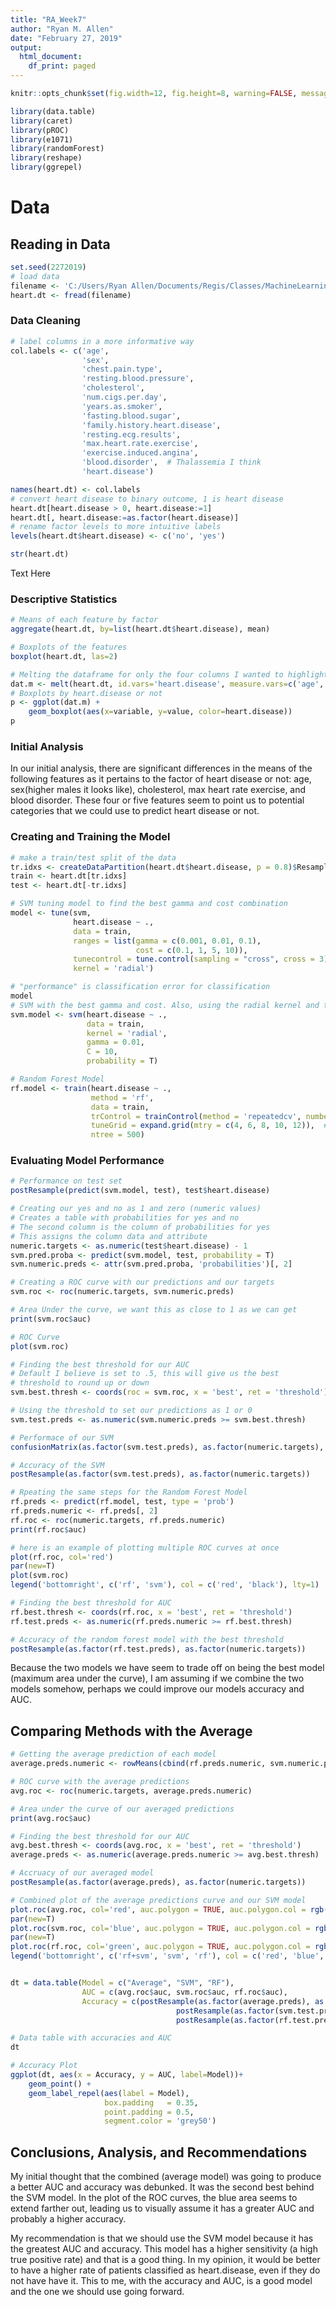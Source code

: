 ```yaml
---
title: "RA_Week7"
author: "Ryan M. Allen"
date: "February 27, 2019"
output:
  html_document:
    df_print: paged
---
```


```r
knitr::opts_chunk$set(fig.width=12, fig.height=8, warning=FALSE, message=FALSE)
```

```r
library(data.table)
library(caret)
library(pROC)
library(e1071)
library(randomForest)
library(reshape)
library(ggrepel)
```

# Data
## Reading in Data
```r
set.seed(2272019)
# load data
filename <- 'C:/Users/Ryan Allen/Documents/Regis/Classes/MachineLearning/Week3-NaiveBayes//heart.disease.data.clean.csv'
heart.dt <- fread(filename)
```

### Data Cleaning
```r
# label columns in a more informative way
col.labels <- c('age',
                'sex',
                'chest.pain.type',
                'resting.blood.pressure',
                'cholesterol',
                'num.cigs.per.day',
                'years.as.smoker',
                'fasting.blood.sugar',
                'family.history.heart.disease',
                'resting.ecg.results',
                'max.heart.rate.exercise',
                'exercise.induced.angina',
                'blood.disorder',  # Thalassemia I think
                'heart.disease')

names(heart.dt) <- col.labels
# convert heart disease to binary outcome, 1 is heart disease
heart.dt[heart.disease > 0, heart.disease:=1]
heart.dt[, heart.disease:=as.factor(heart.disease)]
# rename factor levels to more intuitive labels
levels(heart.dt$heart.disease) <- c('no', 'yes')

str(heart.dt)
```

Text Here

### Descriptive Statistics
```r
# Means of each feature by factor
aggregate(heart.dt, by=list(heart.dt$heart.disease), mean)

# Boxplots of the features
boxplot(heart.dt, las=2)

# Melting the dataframe for only the four columns I wanted to highlight for differences by mean
dat.m <- melt(heart.dt, id.vars='heart.disease', measure.vars=c('age','max.heart.rate.exercise','resting.blood.pressure', 'cholesterol'))
# Boxplots by heart.disease or not
p <- ggplot(dat.m) +
    geom_boxplot(aes(x=variable, y=value, color=heart.disease))
p
```

### Initial Analysis

In our initial analysis, there are significant differences in the means of the following features as it pertains to the factor of heart disease or not: age, sex(higher males it looks like), cholesterol, max heart rate exercise, and blood disorder. These four or five features seem to point us to potential categories that we could use to predict heart disease or not.

### Creating and Training the Model
```r
# make a train/test split of the data
tr.idxs <- createDataPartition(heart.dt$heart.disease, p = 0.8)$Resample1
train <- heart.dt[tr.idxs]
test <- heart.dt[-tr.idxs]

# SVM tuning model to find the best gamma and cost combination
model <- tune(svm,
              heart.disease ~ .,
              data = train, 
              ranges = list(gamma = c(0.001, 0.01, 0.1),
                            cost = c(0.1, 1, 5, 10)),
              tunecontrol = tune.control(sampling = "cross", cross = 3),
              kernel = 'radial')

# "performance" is classification error for classification
model
# SVM with the best gamma and cost. Also, using the radial kernel and turned on probabilities for the ROC curve
svm.model <- svm(heart.disease ~ .,
                 data = train,
                 kernel = 'radial',
                 gamma = 0.01,
                 C = 10,
                 probability = T)

# Random Forest Model
rf.model <- train(heart.disease ~ .,
                  method = 'rf',
                  data = train,
                  trControl = trainControl(method = 'repeatedcv', number = 3, repeats = 3),
                  tuneGrid = expand.grid(mtry = c(4, 6, 8, 10, 12)),  # default is 4
                  ntree = 500)

```

### Evaluating Model Performance

```r
# Performance on test set
postResample(predict(svm.model, test), test$heart.disease)

# Creating our yes and no as 1 and zero (numeric values)
# Creates a table with probabilities for yes and no
# The second column is the column of probabilities for yes
# This assigns the column data and attribute
numeric.targets <- as.numeric(test$heart.disease) - 1
svm.pred.proba <- predict(svm.model, test, probability = T)
svm.numeric.preds <- attr(svm.pred.proba, 'probabilities')[, 2]

# Creating a ROC curve with our predictions and our targets
svm.roc <- roc(numeric.targets, svm.numeric.preds)

# Area Under the curve, we want this as close to 1 as we can get
print(svm.roc$auc)

# ROC Curve
plot(svm.roc)

# Finding the best threshold for our AUC
# Default I believe is set to .5, this will give us the best 
# threshold to round up or down
svm.best.thresh <- coords(roc = svm.roc, x = 'best', ret = 'threshold')

# Using the threshold to set our predictions as 1 or 0
svm.test.preds <- as.numeric(svm.numeric.preds >= svm.best.thresh)

# Performace of our SVM
confusionMatrix(as.factor(svm.test.preds), as.factor(numeric.targets), positive = '1')

# Accuracy of the SVM
postResample(as.factor(svm.test.preds), as.factor(numeric.targets))

# Rpeating the same steps for the Random Forest Model
rf.preds <- predict(rf.model, test, type = 'prob')
rf.preds.numeric <- rf.preds[, 2]
rf.roc <- roc(numeric.targets, rf.preds.numeric)
print(rf.roc$auc)

# here is an example of plotting multiple ROC curves at once
plot(rf.roc, col='red')
par(new=T)
plot(svm.roc)
legend('bottomright', c('rf', 'svm'), col = c('red', 'black'), lty=1)

# Finding the best threshold for AUC
rf.best.thresh <- coords(rf.roc, x = 'best', ret = 'threshold')
rf.test.preds <- as.numeric(rf.preds.numeric >= rf.best.thresh)

# Accuracy of the random forest model with the best threshold
postResample(as.factor(rf.test.preds), as.factor(numeric.targets))
```

Because the two models we have seem to trade off on being the best model (maximum area under the curve), I am assuming if we combine the two models somehow, perhaps we could improve our models accuracy and AUC.

## Comparing Methods with the Average
```r
# Getting the average prediction of each model
average.preds.numeric <- rowMeans(cbind(rf.preds.numeric, svm.numeric.preds))

# ROC curve with the average predictions
avg.roc <- roc(numeric.targets, average.preds.numeric)

# Area under the curve of our averaged predictions
print(avg.roc$auc)

# Finding the best threshold for our AUC
avg.best.thresh <- coords(avg.roc, x = 'best', ret = 'threshold')
average.preds <- as.numeric(average.preds.numeric >= avg.best.thresh)

# Accruacy of our averaged model
postResample(as.factor(average.preds), as.factor(numeric.targets))

# Combined plot of the average predictions curve and our SVM model
plot.roc(avg.roc, col='red', auc.polygon = TRUE, auc.polygon.col = rgb(1,0,0, alpha =.25))
par(new=T)
plot.roc(svm.roc, col='blue', auc.polygon = TRUE, auc.polygon.col = rgb(0,0,1, alpha =.25))
par(new=T)
plot.roc(rf.roc, col='green', auc.polygon = TRUE, auc.polygon.col = rgb(0,1,0, alpha =.25))
legend('bottomright', c('rf+svm', 'svm', 'rf'), col = c('red', 'blue', 'green'), lty=1)


dt = data.table(Model = c("Average", "SVM", "RF"), 
                AUC = c(avg.roc$auc, svm.roc$auc, rf.roc$auc), 
                Accuracy = c(postResample(as.factor(average.preds), as.factor(numeric.targets))[1],
                                     postResample(as.factor(svm.test.preds), as.factor(numeric.targets))[1],
                                     postResample(as.factor(rf.test.preds), as.factor(numeric.targets))[1]))

# Data table with accuracies and AUC
dt

# Accuracy Plot
ggplot(dt, aes(x = Accuracy, y = AUC, label=Model))+
    geom_point() + 
    geom_label_repel(aes(label = Model),
                     box.padding   = 0.35, 
                     point.padding = 0.5,
                     segment.color = 'grey50')
```

## Conclusions, Analysis, and Recommendations

My initial thought that the combined (average model) was going to produce a better AUC and accuracy was debunked. It was the second best behind the SVM model. In the plot of the ROC curves, the blue area seems to extend farther out, leading us to visually assume it has a greater AUC and probably a higher accuracy.

My recommendation is that we should use the SVM model because it has the greatest AUC and accuracy. This model has a higher sensitivity (a high true positive rate) and that is a good thing. In my opinion, it would be better to have a higher rate of patients classified as heart.disease, even if they do not have have it. This to me, with the accuracy and AUC, is a good model and the one we should use going forward.